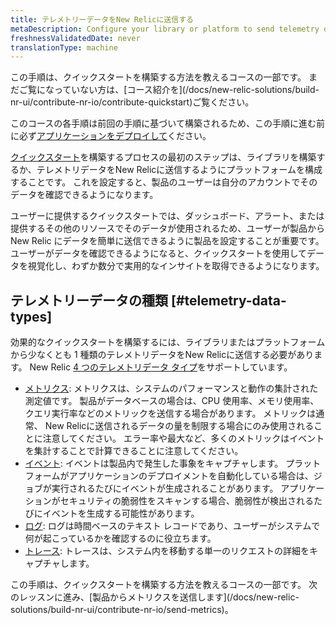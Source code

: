 ```yaml
---
title: テレメトリーデータをNew Relicに送信する
metaDescription: Configure your library or platform to send telemetry data to New Relic
freshnessValidatedDate: never
translationType: machine
---
```


<Callout variant="tip">
  この手順は、クイックスタートを構築する方法を教えるコースの一部です。 まだご覧になっていない方は、[コース紹介を](/docs/new-relic-solutions/build-nr-ui/contribute-nr-io/contribute-quickstart)ご覧ください。

  このコースの各手順は前回の手順に基づいて構築されるため、この手順に進む前に必ず[アプリケーションをデプロイして](/docs/new-relic-solutions/build-nr-ui/contribute-nr-io/deploy-your-application)ください。
</Callout>

[クイックスタート](https://opensource.newrelic.com/projects/newrelic/newrelic-quickstarts)を構築するプロセスの最初のステップは、ライブラリを構築するか、テレメトリデータをNew Relicに送信するようにプラットフォームを構成することです。 これを設定すると、製品のユーザーは自分のアカウントでそのデータを確認できるようになります。

ユーザーに提供するクイックスタートでは、ダッシュボード、アラート、または提供するその他のリソースでそのデータが使用されるため、ユーザーが製品から New Relic にデータを簡単に送信できるように製品を設定することが重要です。 ユーザーがデータを確認できるようになると、クイックスタートを使用してデータを視覚化し、わずか数分で実用的なインサイトを取得できるようになります。

## テレメトリーデータの種類 [#telemetry-data-types]

効果的なクイックスタートを構築するには、ライブラリまたはプラットフォームから少なくとも 1 種類のテレメトリデータをNew Relicに送信する必要があります。 New Relic [4 つのテレメトリデータ タイプ](/docs/data-apis/understand-data/new-relic-data-types)をサポートしています。

* [メトリクス](/docs/new-relic-solutions/build-nr-ui/contribute-nr-io/send-metrics): メトリクスは、システムのパフォーマンスと動作の集計された測定値です。 製品がデータベースの場合は、CPU 使用率、メモリ使用率、クエリ実行率などのメトリックを送信する場合があります。 メトリックは通常、 New Relicに送信されるデータの量を制限する場合にのみ使用されることに注意してください。 エラー率や最大など、多くのメトリックはイベントを集計することで計算できることに注意してください。
* [イベント](/docs/new-relic-solutions/build-nr-ui/contribute-nr-io/send-events): イベントは製品内で発生した事象をキャプチャします。 プラットフォームがアプリケーションのデプロイメントを自動化している場合は、ジョブが実行されるたびにイベントが生成されることがあります。 アプリケーションがセキュリティの脆弱性をスキャンする場合、脆弱性が検出されるたびにイベントを生成する可能性があります。
* [ログ](/docs/new-relic-solutions/build-nr-ui/contribute-nr-io/send-logs): ログは時間ベースのテキスト レコードであり、ユーザーがシステムで何が起こっているかを確認するのに役立ちます。
* [トレース](/docs/new-relic-solutions/build-nr-ui/contribute-nr-io/send-traces): トレースは、システム内を移動する単一のリクエストの詳細をキャプチャします。

<Callout variant="tip">
  この手順は、クイックスタートを構築する方法を教えるコースの一部です。 次のレッスンに進み、[製品からメトリクスを送信します](/docs/new-relic-solutions/build-nr-ui/contribute-nr-io/send-metrics)。
</Callout>
